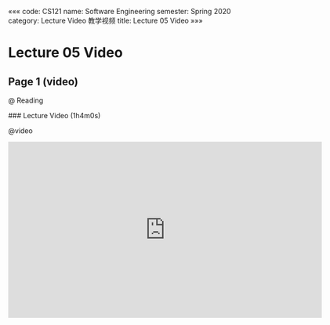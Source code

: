 «««
code: CS121
name: Software Engineering
semester: Spring 2020
category: Lecture Video 教学视频
title: Lecture 05 Video
»»»

# Lecture 05 Video

## Page 1 (video)

@ Reading

<div class="markdown-body">
### Lecture Video (1h4m0s)
</div>

@video

<iframe src="https://watchsb.com/e/z2yciwa77rob.html" frameborder=0 marginwidth=0 marginheight=0 scrolling=no width=640 height=360 allowfullscreen></iframe>


